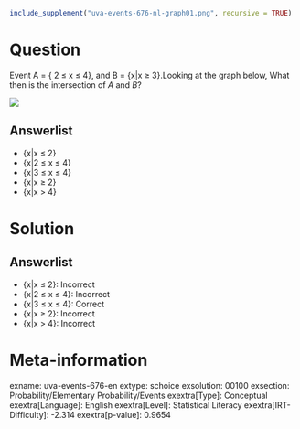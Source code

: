 ```r
include_supplement("uva-events-676-nl-graph01.png", recursive = TRUE)
```

Question
========

Event A = { 2 ≤ x ≤ 4}, and B = {x|x ≥ 3}.Looking at the graph below, What then is the intersection of *A* and *B*?

![](uva-events-676-nl-graph01.png)

Answerlist
----------

* {x|x ≤ 2}
* {x|2 ≤ x ≤ 4}
* {x|3 ≤ x ≤ 4}
* {x|x ≥ 2}
* {x|x > 4}

Solution
========

Answerlist
----------

* {x|x ≤ 2}: Incorrect
* {x|2 ≤ x ≤ 4}: Incorrect
* {x|3 ≤ x ≤ 4}: Correct
* {x|x ≥ 2}: Incorrect
* {x|x > 4}: Incorrect

Meta-information
================
exname: uva-events-676-en
extype: schoice
exsolution: 00100
exsection: Probability/Elementary Probability/Events
exextra[Type]: Conceptual
exextra[Language]: English
exextra[Level]: Statistical Literacy
exextra[IRT-Difficulty]: -2.314
exextra[p-value]: 0.9654
